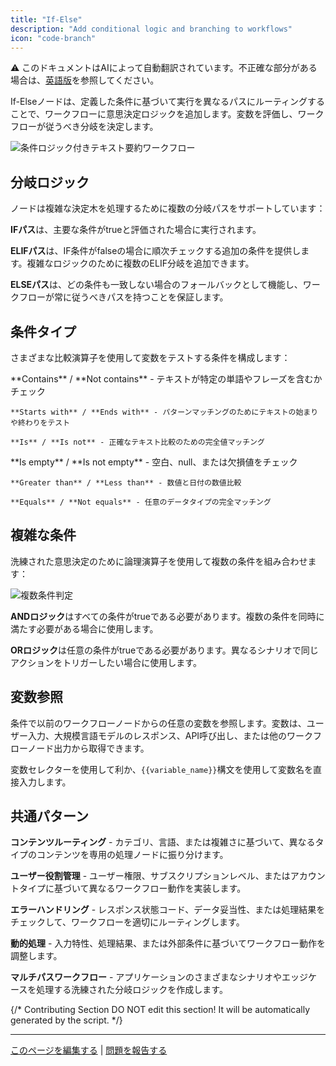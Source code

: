 ```yaml
---
title: "If-Else"
description: "Add conditional logic and branching to workflows"
icon: "code-branch"
---
```


<Note> ⚠️ このドキュメントはAIによって自動翻訳されています。不正確な部分がある場合は、[英語版](/en/documentation/pages/nodes/ifelse)を参照してください。</Note>


If-Elseノードは、定義した条件に基づいて実行を異なるパスにルーティングすることで、ワークフローに意思決定ロジックを追加します。変数を評価し、ワークフローが従うべき分岐を決定します。

<Frame caption="If-Else条件分岐の例">
  <img src="https://assets-docs.dify.ai/dify-enterprise-mintlify/en/guides/workflow/node/d26ffff1b2ad0989d46e80d6812cf2e7.png" alt="条件ロジック付きテキスト要約ワークフロー" />
</Frame>

## 分岐ロジック

ノードは複雑な決定木を処理するために複数の分岐パスをサポートしています：

**IFパス**は、主要な条件がtrueと評価された場合に実行されます。

**ELIFパス**は、IF条件がfalseの場合に順次チェックする追加の条件を提供します。複雑なロジックのために複数のELIF分岐を追加できます。

**ELSEパス**は、どの条件も一致しない場合のフォールバックとして機能し、ワークフローが常に従うべきパスを持つことを保証します。

## 条件タイプ

さまざまな比較演算子を使用して変数をテストする条件を構成します：

<Tabs>
  <Tab title="テキスト操作">
    **Contains** / **Not contains** - テキストが特定の単語やフレーズを含むかチェック
    
    **Starts with** / **Ends with** - パターンマッチングのためにテキストの始まりや終わりをテスト
    
    **Is** / **Is not** - 正確なテキスト比較のための完全値マッチング
  </Tab>
  
  <Tab title="値チェック">
    **Is empty** / **Is not empty** - 空白、null、または欠損値をチェック
    
    **Greater than** / **Less than** - 数値と日付の数値比較
    
    **Equals** / **Not equals** - 任意のデータタイプの完全マッチング
  </Tab>
</Tabs>

## 複雑な条件

洗練された意思決定のために論理演算子を使用して複数の条件を組み合わせます：

<Frame caption="AND/ORロジックを使用した複雑な条件構成">
  <img src="https://assets-docs.dify.ai/dify-enterprise-mintlify/en/guides/workflow/node/0b71ee7363e07298348e0c81e63481b0.png" alt="複数条件判定" />
</Frame>

**ANDロジック**はすべての条件がtrueである必要があります。複数の条件を同時に満たす必要がある場合に使用します。

**ORロジック**は任意の条件がtrueである必要があります。異なるシナリオで同じアクションをトリガーしたい場合に使用します。

## 変数参照

条件で以前のワークフローノードからの任意の変数を参照します。変数は、ユーザー入力、大規模言語モデルのレスポンス、API呼び出し、または他のワークフローノード出力から取得できます。

変数セレクターを使用して利か、`{{variable_name}}`構文を使用して変数名を直接入力します。

## 共通パターン

**コンテンツルーティング** - カテゴリ、言語、または複雑さに基づいて、異なるタイプのコンテンツを専用の処理ノードに振り分けます。

**ユーザー役割管理** - ユーザー権限、サブスクリプションレベル、またはアカウントタイプに基づいて異なるワークフロー動作を実装します。

**エラーハンドリング** - レスポンス状態コード、データ妥当性、または処理結果をチェックして、ワークフローを適切にルーティングします。

**動的処理** - 入力特性、処理結果、または外部条件に基づいてワークフロー動作を調整します。

**マルチパスワークフロー** - アプリケーションのさまざまなシナリオやエッジケースを処理する洗練された分岐ロジックを作成します。

{/*
Contributing Section
DO NOT edit this section!
It will be automatically generated by the script.
*/}

---

[このページを編集する](https://github.com/langgenius/dify-docs/edit/main/ja-jp/documentation/pages/nodes/ifelse.mdx) | [問題を報告する](https://github.com/langgenius/dify-docs/issues/new?template=docs.yml)

